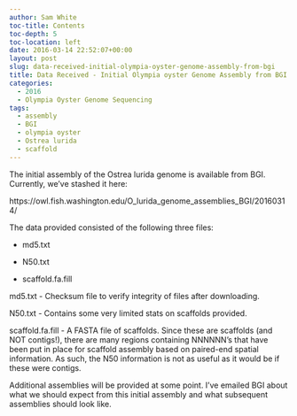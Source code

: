 ```yaml
---
author: Sam White
toc-title: Contents
toc-depth: 5
toc-location: left
date: 2016-03-14 22:52:07+00:00
layout: post
slug: data-received-initial-olympia-oyster-genome-assembly-from-bgi
title: Data Received - Initial Olympia oyster Genome Assembly from BGI
categories:
  - 2016
  - Olympia Oyster Genome Sequencing
tags:
  - assembly
  - BGI
  - olympia oyster
  - Ostrea lurida
  - scaffold
---
```


The initial assembly of the Ostrea lurida genome is available from BGI. Currently, we've stashed it here:

https://owl.fish.washington.edu/O_lurida_genome_assemblies_BGI/20160314/

The data provided consisted of the following three files:




    
  * md5.txt

    
  * N50.txt

    
  * scaffold.fa.fill



md5.txt - Checksum file to verify integrity of files after downloading.

N50.txt - Contains some very limited stats on scaffolds provided.

scaffold.fa.fill - A FASTA file of scaffolds. Since these are scaffolds (and NOT contigs!), there are many regions containing NNNNNN's that have been put in place for scaffold assembly based on paired-end spatial information. As such, the N50 information is not as useful as it would be if these were contigs.

Additional assemblies will be provided at some point. I've emailed BGI about what we should expect from this initial assembly and what subsequent assemblies should look like.
